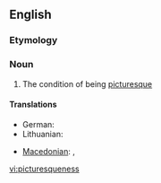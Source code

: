 ==English==

===Etymology===
{{suffix|picturesque|ness}}

===Noun===
{{en-noun|es|-}}

# The condition of being [[picturesque]]

====Translations====
{{trans-top|picturesqueness}}
* German: {{t|de|Malerhaftigkeit |f}}
* Lithuanian: {{t-|lt|vaizdingumas|m|xs=Lithuanian}}
{{trans-mid}}
* [[Macedonian]]: {{t-|mk|сликовитост|f|tr=slikóvitost}},  {{t-|mk|живописност|f|tr=živópisnost}}
{{trans-bottom}}

[[vi:picturesqueness]]